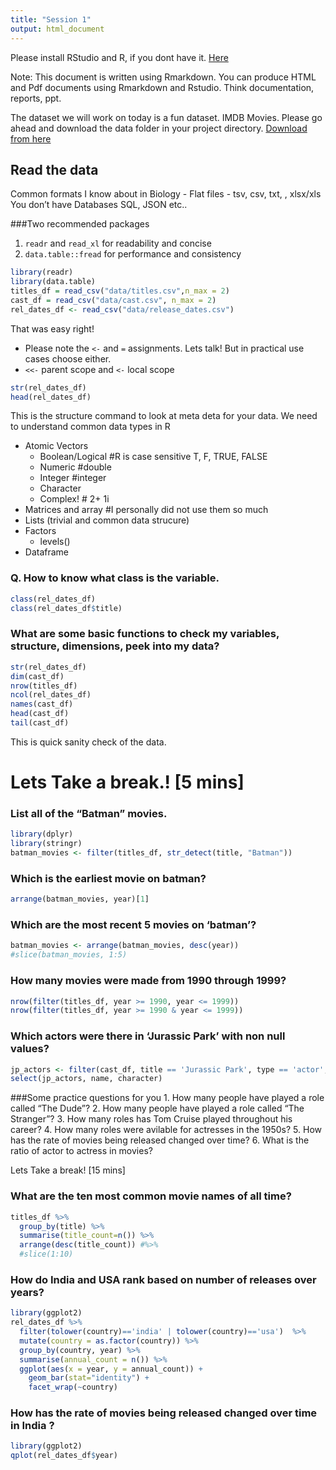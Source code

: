 ```yaml
---
title: "Session 1"
output: html_document
---
```


Please install RStudio and R, if you dont have it. [Here](https://www.rstudio.com/products/rstudio/download/)

Note: This document is written using Rmarkdown. You can produce HTML and Pdf documents using Rmarkdown and Rstudio. Think documentation, reports, ppt.

The dataset we will work on today is a fun dataset. IMDB Movies. Please go ahead and download the data folder in your project directory. [Download from here](https://drive.google.com/open?id=0B9NCHJOuElCGfllXSFJsd2dFWVdabEdjQVJHSmpKaUVfZUw3VTM1NFMyT0Z6dlIzSVM1MGM)

## Read the data

Common formats I know about in Biology - Flat files  - tsv, csv, txt, <some random extension of a tab delimited file>, xlsx/xls
You don't have Databases SQL, JSON etc..

###Two recommended packages 

1. `readr` and `read_xl` for readability and concise
2. `data.table::fread` for performance and consistency


``` r
library(readr)
library(data.table)
titles_df = read_csv("data/titles.csv",n_max = 2)
cast_df = read_csv("data/cast.csv", n_max = 2)
rel_dates_df <- read_csv("data/release_dates.csv")
```

That was easy right! 

- Please note the `<-` and `=` assignments. Lets talk! But in practical use cases choose either.
- `<<-` parent scope and `<-` local scope



```r
str(rel_dates_df)
head(rel_dates_df)
```

This is the structure command to look at meta deta for your data. We need to understand common data types in R

- Atomic Vectors
  - Boolean/Logical #R is case sensitive T, F, TRUE, FALSE
  - Numeric #double
  - Integer #integer
  - Character
  - Complex! # 2+ 1i
  
  
- Matrices and array #I personally did not use them so much
- Lists (trivial and common data strucure)
- Factors
  - levels()
- Dataframe

### Q. How to know what class is the variable. 

```r
class(rel_dates_df)
class(rel_dates_df$title)
```

### What are some basic functions to check my variables, structure, dimensions, peek into my data?


```r
str(rel_dates_df)
dim(cast_df)
nrow(titles_df)
ncol(rel_dates_df)
names(cast_df)
head(cast_df)
tail(cast_df)
```

This is quick sanity check of the data. 


# Lets Take a break.! [5 mins]



### List all of the "Batman" movies.

```r
library(dplyr)
library(stringr)
batman_movies <- filter(titles_df, str_detect(title, "Batman"))
```



### Which is the earliest movie on batman?

```r
arrange(batman_movies, year)[1]
```


### Which are the most recent 5 movies on 'batman'?

```r
batman_movies <- arrange(batman_movies, desc(year))
#slice(batman_movies, 1:5)
```


### How many movies were made from 1990 through 1999?
```r
nrow(filter(titles_df, year >= 1990, year <= 1999))
nrow(filter(titles_df, year >= 1990 & year <= 1999))
```



### Which actors were there in 'Jurassic Park'<fill your fav movie> with non null values?

```r
jp_actors <- filter(cast_df, title == 'Jurassic Park', type == 'actor', is.na(n))
select(jp_actors, name, character)
```



###Some practice questions for you 
1. How many people have played a role called "The Dude"?
2. How many people have played a role called "The Stranger"?
3. How many roles has Tom Cruise played throughout his career?
4. How many roles were avilable for actresses in the 1950s?
5. How has the rate of movies being released changed over time?
6. What is the ratio of actor to actress in movies?



Lets Take a break! [15 mins]


### What are the ten most common movie names of all time?
```r
titles_df %>%
  group_by(title) %>%
  summarise(title_count=n()) %>%
  arrange(desc(title_count)) #%>%
  #slice(1:10)
```

### How do India and USA rank based on number of releases over years?


```r
library(ggplot2)
rel_dates_df %>%
  filter(tolower(country)=='india' | tolower(country)=='usa')  %>%
  mutate(country = as.factor(country)) %>%
  group_by(country, year) %>%
  summarise(annual_count = n()) %>%
  ggplot(aes(x = year, y = annual_count)) +
    geom_bar(stat="identity") + 
    facet_wrap(~country)
```




### How has the rate of movies being released changed over time in India <fill your country of choice>?



```r
library(ggplot2)
qplot(rel_dates_df$year)

```










